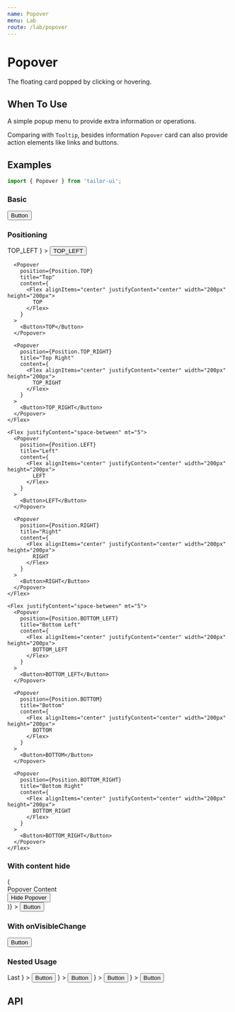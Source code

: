 ```yaml
---
name: Popover
menu: Lab
route: /lab/popover
---
```



# Popover

The floating card popped by clicking or hovering.

## When To Use

A simple popup menu to provide extra information or operations.

Comparing with `Tooltip`, besides information `Popover` card can also provide action elements like links and buttons.

## Examples

```js
import { Popover } from 'tailor-ui';
```

### Basic

<Playground>
  <Popover title="Popover Title" content="Popover Content">
    <Button>Button</Button>
  </Popover>
</Playground>

### Positioning

<Playground>
  <Box px="5">
    <Flex justifyContent="space-between">
      <Popover
        position={Position.TOP_LEFT}
        title="Top Left"
        content={
          <Flex alignItems="center" justifyContent="center" width="200px" height="200px">
            TOP_LEFT
          </Flex>
        }
      >
        <Button>TOP_LEFT</Button>
      </Popover>

      <Popover
        position={Position.TOP}
        title="Top"
        content={
          <Flex alignItems="center" justifyContent="center" width="200px" height="200px">
            TOP
          </Flex>
        }
      >
        <Button>TOP</Button>
      </Popover>

      <Popover
        position={Position.TOP_RIGHT}
        title="Top Right"
        content={
          <Flex alignItems="center" justifyContent="center" width="200px" height="200px">
            TOP_RIGHT
          </Flex>
        }
      >
        <Button>TOP_RIGHT</Button>
      </Popover>
    </Flex>

    <Flex justifyContent="space-between" mt="5">
      <Popover
        position={Position.LEFT}
        title="Left"
        content={
          <Flex alignItems="center" justifyContent="center" width="200px" height="200px">
            LEFT
          </Flex>
        }
      >
        <Button>LEFT</Button>
      </Popover>

      <Popover
        position={Position.RIGHT}
        title="Right"
        content={
          <Flex alignItems="center" justifyContent="center" width="200px" height="200px">
            RIGHT
          </Flex>
        }
      >
        <Button>RIGHT</Button>
      </Popover>
    </Flex>

    <Flex justifyContent="space-between" mt="5">
      <Popover
        position={Position.BOTTOM_LEFT}
        title="Bottom Left"
        content={
          <Flex alignItems="center" justifyContent="center" width="200px" height="200px">
            BOTTOM_LEFT
          </Flex>
        }
      >
        <Button>BOTTOM_LEFT</Button>
      </Popover>

      <Popover
        position={Position.BOTTOM}
        title="Bottom"
        content={
          <Flex alignItems="center" justifyContent="center" width="200px" height="200px">
            BOTTOM
          </Flex>
        }
      >
        <Button>BOTTOM</Button>
      </Popover>

      <Popover
        position={Position.BOTTOM_RIGHT}
        title="Bottom Right"
        content={
          <Flex alignItems="center" justifyContent="center" width="200px" height="200px">
            BOTTOM_RIGHT
          </Flex>
        }
      >
        <Button>BOTTOM_RIGHT</Button>
      </Popover>
    </Flex>

  </Box>
</Playground>

### With content hide

<Playground>
  <Popover
    position={Position.RIGHT}
    title="Title"
    content={hide => (
      <div>
        Popover Content
        <br />
        <Button size="sm" onClick={hide}>
          Hide Popover
        </Button>
      </div>
    )}
  >
    <Button>Button</Button>
  </Popover>
</Playground>

### With onVisibleChange

<Playground>
  <Popover
    position={Position.RIGHT}
    title="Title"
    content="Popover content"
    onVisibleChange={console.log}
  >
    <Button>Button</Button>
  </Popover>
</Playground>

### Nested Usage

<Playground>
  <Popover
    position={Position.TOP}
    title="Nest 1"
    content={
      <Flex
        alignItems="center"
        justifyContent="center"
        width="200px"
        height="200px"
      >
        <Popover
          position={Position.RIGHT}
          title="Nest 2"
          content={
            <Flex
              alignItems="center"
              justifyContent="center"
              width="200px"
              height="200px"
            >
              <Popover
                position={Position.BOTTOM}
                title="Nest 3"
                content={
                  <Flex
                    alignItems="center"
                    justifyContent="center"
                    width="200px"
                    height="200px"
                  >
                    <Popover
                      position={Position.LEFT}
                      title="Nest 4"
                      content={
                        <Flex
                          alignItems="center"
                          justifyContent="center"
                          width="200px"
                          height="200px"
                        >
                          Last
                        </Flex>
                      }
                    >
                      <Button>Button</Button>
                    </Popover>
                  </Flex>
                }
              >
                <Button>Button</Button>
              </Popover>
            </Flex>
          }
        >
          <Button>Button</Button>
        </Popover>
      </Flex>
    }
  >
    <Button>Button</Button>
  </Popover>
</Playground>

## API

<PropsTable of={Popover} />
